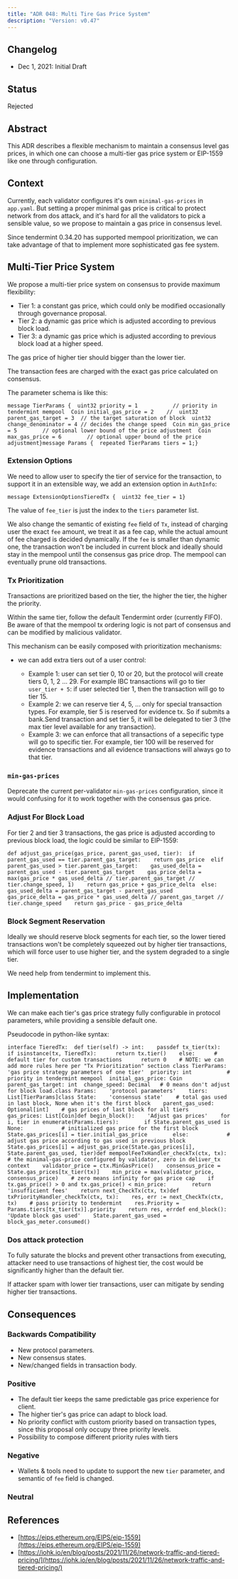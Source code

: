 ```yaml
---
title: "ADR 048: Multi Tire Gas Price System"
description: "Version: v0.47"
---
```


## Changelog[​](#changelog "Direct link to Changelog")

* Dec 1, 2021: Initial Draft

## Status[​](#status "Direct link to Status")

Rejected

## Abstract[​](#abstract "Direct link to Abstract")

This ADR describes a flexible mechanism to maintain a consensus level gas prices, in which one can choose a multi-tier gas price system or EIP-1559 like one through configuration.

## Context[​](#context "Direct link to Context")

Currently, each validator configures it's own `minimal-gas-prices` in `app.yaml`. But setting a proper minimal gas price is critical to protect network from dos attack, and it's hard for all the validators to pick a sensible value, so we propose to maintain a gas price in consensus level.

Since tendermint 0.34.20 has supported mempool prioritization, we can take advantage of that to implement more sophisticated gas fee system.

## Multi-Tier Price System[​](#multi-tier-price-system "Direct link to Multi-Tier Price System")

We propose a multi-tier price system on consensus to provide maximum flexibility:

* Tier 1: a constant gas price, which could only be modified occasionally through governance proposal.
* Tier 2: a dynamic gas price which is adjusted according to previous block load.
* Tier 3: a dynamic gas price which is adjusted according to previous block load at a higher speed.

The gas price of higher tier should bigger than the lower tier.

The transaction fees are charged with the exact gas price calculated on consensus.

The parameter schema is like this:

```
message TierParams {  uint32 priority = 1           // priority in tendermint mempool  Coin initial_gas_price = 2    //  uint32 parent_gas_target = 3  // the target saturation of block  uint32 change_denominator = 4 // decides the change speed  Coin min_gas_price = 5        // optional lower bound of the price adjustment  Coin max_gas_price = 6        // optional upper bound of the price adjustment}message Params {  repeated TierParams tiers = 1;}
```

### Extension Options[​](#extension-options "Direct link to Extension Options")

We need to allow user to specify the tier of service for the transaction, to support it in an extensible way, we add an extension option in `AuthInfo`:

```
message ExtensionOptionsTieredTx {  uint32 fee_tier = 1}
```

The value of `fee_tier` is just the index to the `tiers` parameter list.

We also change the semantic of existing `fee` field of `Tx`, instead of charging user the exact `fee` amount, we treat it as a fee cap, while the actual amount of fee charged is decided dynamically. If the `fee` is smaller than dynamic one, the transaction won't be included in current block and ideally should stay in the mempool until the consensus gas price drop. The mempool can eventually prune old transactions.

### Tx Prioritization[​](#tx-prioritization "Direct link to Tx Prioritization")

Transactions are prioritized based on the tier, the higher the tier, the higher the priority.

Within the same tier, follow the default Tendermint order (currently FIFO). Be aware of that the mempool tx ordering logic is not part of consensus and can be modified by malicious validator.

This mechanism can be easily composed with prioritization mechanisms:

* we can add extra tiers out of a user control:

  * Example 1: user can set tier 0, 10 or 20, but the protocol will create tiers 0, 1, 2 ... 29. For example IBC transactions will go to tier `user_tier + 5`: if user selected tier 1, then the transaction will go to tier 15.
  * Example 2: we can reserve tier 4, 5, ... only for special transaction types. For example, tier 5 is reserved for evidence tx. So if submits a bank.Send transaction and set tier 5, it will be delegated to tier 3 (the max tier level available for any transaction).
  * Example 3: we can enforce that all transactions of a sepecific type will go to specific tier. For example, tier 100 will be reserved for evidence transactions and all evidence transactions will always go to that tier.

### `min-gas-prices`[​](#min-gas-prices "Direct link to min-gas-prices")

Deprecate the current per-validator `min-gas-prices` configuration, since it would confusing for it to work together with the consensus gas price.

### Adjust For Block Load[​](#adjust-for-block-load "Direct link to Adjust For Block Load")

For tier 2 and tier 3 transactions, the gas price is adjusted according to previous block load, the logic could be similar to EIP-1559:

```
def adjust_gas_price(gas_price, parent_gas_used, tier):  if parent_gas_used == tier.parent_gas_target:    return gas_price  elif parent_gas_used > tier.parent_gas_target:    gas_used_delta = parent_gas_used - tier.parent_gas_target    gas_price_delta = max(gas_price * gas_used_delta // tier.parent_gas_target // tier.change_speed, 1)    return gas_price + gas_price_delta  else:    gas_used_delta = parent_gas_target - parent_gas_used    gas_price_delta = gas_price * gas_used_delta // parent_gas_target // tier.change_speed    return gas_price - gas_price_delta
```

### Block Segment Reservation[​](#block-segment-reservation "Direct link to Block Segment Reservation")

Ideally we should reserve block segments for each tier, so the lower tiered transactions won't be completely squeezed out by higher tier transactions, which will force user to use higher tier, and the system degraded to a single tier.

We need help from tendermint to implement this.

## Implementation[​](#implementation "Direct link to Implementation")

We can make each tier's gas price strategy fully configurable in protocol parameters, while providing a sensible default one.

Pseudocode in python-like syntax:

```
interface TieredTx:  def tier(self) -> int:    passdef tx_tier(tx):    if isinstance(tx, TieredTx):      return tx.tier()    else:      # default tier for custom transactions      return 0    # NOTE: we can add more rules here per "Tx Prioritization" section class TierParams:  'gas price strategy parameters of one tier'  priority: int           # priority in tendermint mempool  initial_gas_price: Coin  parent_gas_target: int  change_speed: Decimal   # 0 means don't adjust for block load.class Params:    'protocol parameters'    tiers: List[TierParams]class State:    'consensus state'    # total gas used in last block, None when it's the first block    parent_gas_used: Optional[int]    # gas prices of last block for all tiers    gas_prices: List[Coin]def begin_block():    'Adjust gas prices'    for i, tier in enumerate(Params.tiers):        if State.parent_gas_used is None:            # initialized gas price for the first block              State.gas_prices[i] = tier.initial_gas_price        else:            # adjust gas price according to gas used in previous block            State.gas_prices[i] = adjust_gas_price(State.gas_prices[i], State.parent_gas_used, tier)def mempoolFeeTxHandler_checkTx(ctx, tx):    # the minimal-gas-price configured by validator, zero in deliver_tx context    validator_price = ctx.MinGasPrice()    consensus_price = State.gas_prices[tx_tier(tx)]    min_price = max(validator_price, consensus_price)    # zero means infinity for gas price cap    if tx.gas_price() > 0 and tx.gas_price() < min_price:        return 'insufficient fees'    return next_CheckTx(ctx, tx)def txPriorityHandler_checkTx(ctx, tx):    res, err := next_CheckTx(ctx, tx)    # pass priority to tendermint    res.Priority = Params.tiers[tx_tier(tx)].priority    return res, errdef end_block():    'Update block gas used'    State.parent_gas_used = block_gas_meter.consumed()
```

### Dos attack protection[​](#dos-attack-protection "Direct link to Dos attack protection")

To fully saturate the blocks and prevent other transactions from executing, attacker need to use transactions of highest tier, the cost would be significantly higher than the default tier.

If attacker spam with lower tier transactions, user can mitigate by sending higher tier transactions.

## Consequences[​](#consequences "Direct link to Consequences")

### Backwards Compatibility[​](#backwards-compatibility "Direct link to Backwards Compatibility")

* New protocol parameters.
* New consensus states.
* New/changed fields in transaction body.

### Positive[​](#positive "Direct link to Positive")

* The default tier keeps the same predictable gas price experience for client.
* The higher tier's gas price can adapt to block load.
* No priority conflict with custom priority based on transaction types, since this proposal only occupy three priority levels.
* Possibility to compose different priority rules with tiers

### Negative[​](#negative "Direct link to Negative")

* Wallets & tools need to update to support the new `tier` parameter, and semantic of `fee` field is changed.

### Neutral[​](#neutral "Direct link to Neutral")

## References[​](#references "Direct link to References")

* [https://eips.ethereum.org/EIPS/eip-1559](https://eips.ethereum.org/EIPS/eip-1559)
* [https://iohk.io/en/blog/posts/2021/11/26/network-traffic-and-tiered-pricing/](https://iohk.io/en/blog/posts/2021/11/26/network-traffic-and-tiered-pricing/)
